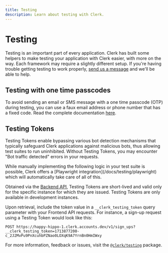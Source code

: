 ```yaml
---
title: Testing
description: Learn about testing with Clerk.
---
```


# Testing

Testing is an important part of every application. Clerk has built some helpers to make testing your application with Clerk easier, with more on the way. Each framework may require a slightly different setup. If you're having trouble getting testing to work properly, [send us a message](https://clerk.com/support) and we'll be able to help.

## Testing with one time passcodes

To avoid sending an email or SMS message with a one time passcode (OTP) during testing, you can use a faux email address or phone number that has a fixed code. Read the complete documentation [here](https://clerk.com/docs/testing/test-emails-and-phones).

## Testing Tokens

Testing Tokens enable bypassing various bot detection mechanisms that typically safeguard Clerk applications against malicious bots, thus allowing test suites to run uninhibited. Without Testing Tokens, you may encounter "Bot traffic detected" errors in your requests.

<Callout type="info">
  While manually implementing the following logic in your test suite is possible, Clerk offers a [Playwright integration](/docs/testing/playwright) which will automatically take care of all of this.
</Callout>

Obtained via the [Backend API](https://clerk.com/docs/reference/backend-api/tag/Testing-Tokens), Testing Tokens are short-lived and valid only for the specific instance for which they are issued. Testing Tokens are only available in development instances.

Upon retrieval, include the token value in a `__clerk_testing_token` query parameter with your Frontend API requests. For instance, a sign-up request using a Testing Token would look like this:

```shell
POST https://happy-hippo-1.clerk.accounts.dev/v1/sign_ups?__clerk_testing_token=1713877200-c_2J2MvPu9PnXcuhbPZNao0LOXqK9A7YrnBn0HmIWxy
```

For more information, feedback or issues, visit the [`@clerk/testing`](https://github.com/clerk/javascript/tree/main/packages/testing) package.
